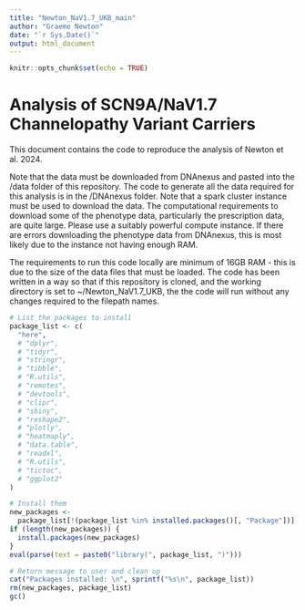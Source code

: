 ```yaml
---
title: "Newton_NaV1.7_UKB_main"
author: "Graeme Newton"
date: "`r Sys.Date()`"
output: html_document
---
```


```r
knitr::opts_chunk$set(echo = TRUE)
```


# Analysis of SCN9A/NaV1.7 Channelopathy Variant Carriers
This document contains the code to reproduce the analysis of Newton et al. 2024.

Note that the data must be downloaded from DNAnexus and pasted into the /data folder of this repository. The code to generate all the data required for this analysis is in the /DNAnexus folder. Note that a spark cluster instance must be used to download the data. The computational requirements to download some of the phenotype data, particularly the prescription data, are quite large. Please use a suitably powerful compute instance. If there are errors downloading the phenotype data from DNAnexus, this is most likely due to the instance not having enough RAM.

The requirements to run this code locally are minimum of 16GB RAM - this is due to the size of the data files that must be loaded. The code has been written in a way so that if this repository is cloned, and the working directory is set to ~/Newton_NaV1.7_UKB, the the code will run without any changes required to the filepath names.

```r
# List the packages to install
package_list <- c(
  "here",
  # "dplyr",
  # "tidyr",
  # "stringr",
  # "tibble",
  # "R.utils",
  # "remotes",
  # "devtools",
  # "clipr",
  # "shiny",
  # "reshape2",
  # "plotly",
  # "heatmaply",
  # "data.table",
  # "readxl",
  # "R.utils",
  # "tictoc",
  # "ggplot2"
)

# Install them
new_packages <-
  package_list[!(package_list %in% installed.packages()[, "Package"])]
if (length(new_packages)) {
  install.packages(new_packages)
}
eval(parse(text = paste0("library(", package_list, ")")))

# Return message to user and clean up
cat("Packages installed: \n", sprintf("%s\n", package_list))
rm(new_packages, package_list)
gc()
```


```r

```


